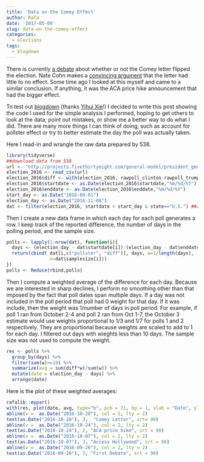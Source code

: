 ```yaml
---
title: 'Data on the Comey Effect'
author: Rafa
date: '2017-05-09'
slug: data-on-the-comey-effect
categories:
  - elections
tags:
  - blogdown
---
```



There is currently [a debate](https://twitter.com/NateSilver538/status/861611275717156868) about whether or not the Comey letter flipped the election. Nate Cohn makes a [convincing argument](https://www.nytimes.com/2017/05/08/upshot/a-2016-review-theres-reason-to-be-skeptical-of-a-comey-effect.html) that the letter had little to no effect. Some time ago I looked at this myself and came to a similar conclusion. If anything, it was the ACA price hike announcement that had the bigger effect. 

To test out [blogdown](https://bookdown.org/yihui/blogdown/) (thanks [Yihui Xie](https://twitter.com/rdpeng/status/861573798642012161)!) I decided to write this post showing the code I used for the simple analysis I performed, hoping to get others to look at the data, point out mistakes, or show me a better way to do what I did. There are many more things I can think of doing, such as account for pollster effect or try to better estimate the day the poll was actually taken. 

Here I read-in and wrangle the raw data prepared by 538.
```r
library(tidyverse)
##download data from 538 
url <- "http://projects.fivethirtyeight.com/general-model/president_general_polls_2016.csv"
election_2016 <- read_csv(url)
election_2016$diff <- with(election_2016, rawpoll_clinton-rawpoll_trump) ##define the difference
election_2016$startdate <- as.Date(election_2016$startdate,"%m/%d/%Y") ##turn enddate into date
election_2016$enddate <- as.Date(election_2016$enddate,"%m/%d/%Y") 
start_day <- as.Date("2016-09-01")
election_day <- as.Date("2016-11-08")
dat <- filter(election_2016, startdate > start_day & state=="U.S.") ##after start date and national polls
```

Then I create a new data frame in which each day for each poll generates a row. I keep track of the reported difference, the number of days in the polling period, and the sample size.

```r
polls <- lapply(1:nrow(dat), function(i){
  days <- (election_day - dat$startdate[i]):(election_day - dat$enddate[i])
  return(cbind( dat[i,c("pollster", "diff")], days, w=1/length(days), 
                n=dat$samplesize[i]))
})
polls <- Reduce(rbind,polls)
```

Then I compute a weighted average of the difference for each day. Because we are interested in sharp declines, I perform no smoothing other than that imposed by the fact that poll dates span multiple days.
If a day was not included in the poll period that poll had 0 weight for that day. If it was include, then the weight was $1/\mbox{number of days in poll period}$. For example, if poll 1 ran from October 2-4 and poll 2 ran from Oct 1-7, the October 3 estimate would use weights proportional to 1/3 and 1/7 for polls 1 and 2 respectively. They are proportional because weights are scaled to add to 1 for each day. I filtered out days with wieghts less than 10 days. The sample size was not used to compute the weight. 

```r
res <- polls %>% 
  group_by(days) %>% 
  filter(sum(w)>=10) %>% 
  summarize(avg = sum(diff*w)/sum(w)) %>%
  mutate(date = election_day - days) %>% 
  arrange(date) 
```

Here is the plot of these weighted averages:
```r
rafalib::mypar()
with(res, plot(date, avg, type="b", pch = 21, bg = 1, xlab = "Date", ylab = "Weighted Average of Clinton - Trump"))
abline(v =  as.Date("2016-10-28"), col = 2, lty = 2)
text(as.Date("2016-10-28"), 3,  "Comey Letter", srt= 90)
abline(v =  as.Date("2016-10-24"), col = 2, lty = 2)
text(as.Date("2016-10-24"), 2, "ACA price hike", srt = 90)
abline(v =  as.Date("2016-10-07"), col = 2, lty = 2)
text(as.Date("2016-10-07"), 3, "Access Hollywood", srt = 90)
abline(v =  as.Date("2016-09-26"), col = 2, lty = 2)
text(as.Date("2016-09-26"), 3, "First Debate", srt = 90)
```

